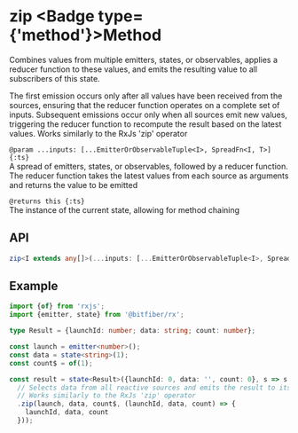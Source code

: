 
# zip <Badge type={'method'}>Method</Badge>

Combines values from multiple emitters, states, or observables, applies a reducer function to
these values, and emits the resulting value to all subscribers of this state.

The first emission occurs only after all values have been received from the sources, ensuring that
the reducer function operates on a complete set of inputs. Subsequent emissions occur only when all
sources emit new values, triggering the reducer function to recompute the result based on
the latest values. Works similarly to the RxJs 'zip' operator

`@param ...inputs: [...EmitterOrObservableTuple<I>, SpreadFn<I, T>] {:ts}`  
A spread of emitters, states, or observables, followed by a reducer function. The reducer function
takes the latest values from each source as arguments and returns the value to be emitted

`@returns this {:ts}`  
The instance of the current state, allowing for method chaining

## API

```ts copy
zip<I extends any[]>(...inputs: [...EmitterOrObservableTuple<I>, SpreadFn<I, T>]): this;
```

## Example

```ts copy
import {of} from 'rxjs';
import {emitter, state} from '@bitfiber/rx';

type Result = {launchId: number; data: string; count: number};

const launch = emitter<number>();
const data = state<string>(1);
const count$ = of(1);

const result = state<Result>({launchId: 0, data: '', count: 0}, s => s
  // Selects data from all reactive sources and emits the result to its subscribers.
  // Works similarly to the RxJs 'zip' operator
  .zip(launch, data, count$, (launchId, data, count) => {
    launchId, data, count
  }));
```
